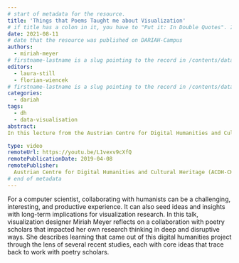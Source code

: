 ```yaml
---
# start of metadata for the resource.
title: 'Things that Poems Taught me about Visualization'
# if title has a colon in it, you have to "Put it: In Double Quotes". If it also includes a quote, "You Can:'nest them'"
date: 2021-08-11
# date that the resource was published on DARIAH-Campus
authors:
  - miriah-meyer
# firstname-lastname is a slug pointing to the record in /contents/data/person.yaml
editors:
  - laura-still
  - florian-wiencek
# firstname-lastname is a slug pointing to the record in /contents/data/person.yaml. Editors are optional.
categories:
  - dariah
tags:
  - dh
  - data-visualisation
abstract:
In this lecture from the Austrian Centre for Digital Humanities and Cultural Heritage (ADCH-CH), Miriah Meyer reflects on the question "why work with humanists as a computer scientist". She expands on how interdisciplinary collaborations with poetry scholars have shaped her own research thinking. 

type: video
remoteUrl: https://youtu.be/L1vexv9cXfQ
remotePublicationDate: 2019-04-08
remotePublisher:
  Austrian Centre for Digital Humanities and Cultural Heritage (ACDH-CH)
# end of metadata
---
```


For a computer scientist, collaborating with humanists can be a challenging, interesting, and productive experience. It can also seed ideas and insights with long-term implications for visualization research. In this talk, visualization designer Miriah Meyer reflects on a collaboration with poetry scholars that impacted her own research thinking in deep and disruptive ways. She describes learning that came out of this digital humanities project through the lens of several recent studies, each with core ideas that trace back to work with poetry scholars.

<VideoCard
  title="Click to view"
  subtitle="ACDH-CH Lecture 5.1 – Miriah Meyer – Things that Poems Taught me about Visualization"
  id="L1vexv9cXfQ"
  image="images/acdh-ch-video.png"
/>
